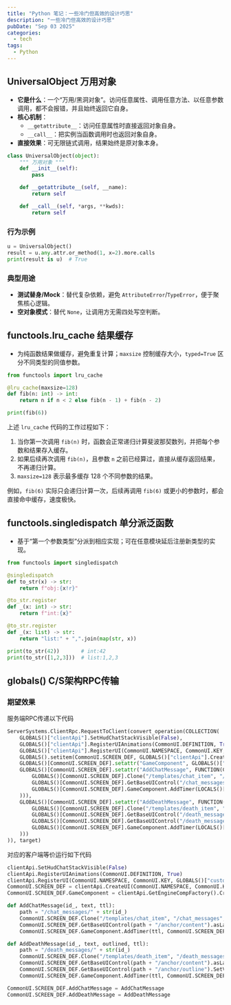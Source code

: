 ```yaml
---
title: "Python 笔记：一些冷门但高效的设计巧思"
description: "一些冷门但高效的设计巧思"
pubDate: "Sep 03 2025"
categories:
  - tech
tags:
  - Python
---
```


## UniversalObject 万用对象

- **它是什么**：一个“万用/黑洞对象”。访问任意属性、调用任意方法、以任意参数调用，都不会报错，并且始终返回它自身。
- **核心机制**：
  - `__getattribute__`：访问任意属性时直接返回对象自身。
  - `__call__`：把实例当函数调用时也返回对象自身。
- **直接效果**：可无限链式调用，结果始终是原对象本身。

```python
class UniversalObject(object):
    """ 万用对象 """
    def __init__(self):
        pass

    def __getattribute__(self, __name):
        return self

    def __call__(self, *args, **kwds):
        return self
```

### 行为示例
```python
u = UniversalObject()
result = u.any.attr.or_method(1, x=2).more.calls
print(result is u)  # True
```

### 典型用途
- **测试替身/Mock**：替代复杂依赖，避免 `AttributeError`/`TypeError`，便于聚焦核心逻辑。
- **空对象模式**：替代 `None`，让调用方无需四处写空判断。

## functools.lru_cache 结果缓存
- 为纯函数结果做缓存，避免重复计算；`maxsize` 控制缓存大小，`typed=True` 区分不同类型的同值参数。

```python
from functools import lru_cache

@lru_cache(maxsize=128)
def fib(n: int) -> int:
    return n if n < 2 else fib(n - 1) + fib(n - 2)

print(fib(6))
```
上述 `lru_cache` 代码的工作过程如下：

1. 当你第一次调用 `fib(n)` 时，函数会正常递归计算斐波那契数列，并把每个参数和结果存入缓存。  
2. 如果后续再次调用 `fib(n)`，且参数 `n` 之前已经算过，直接从缓存返回结果，不再递归计算。  
3. `maxsize=128` 表示最多缓存 128 个不同参数的结果。

例如，`fib(6)` 实际只会递归计算一次，后续再调用 `fib(6)` 或更小的参数时，都会直接命中缓存，速度极快。


## functools.singledispatch 单分派泛函数
- 基于“第一个参数类型”分派到相应实现；可在任意模块延后注册新类型的实现。

```python
from functools import singledispatch

@singledispatch
def to_str(x) -> str:
    return f"obj:{x!r}"

@to_str.register
def _(x: int) -> str:
    return f"int:{x}"

@to_str.register
def _(x: list) -> str:
    return "list:" + ",".join(map(str, x))

print(to_str(42))       # int:42
print(to_str([1,2,3]))  # list:1,2,3
```
## globals() C/S架构RPC传输

### 期望效果

服务端RPC传递以下代码
```python
ServerSystems.ClientRpc.RequestToClient(convert_operation(COLLECTION(
    GLOBALS()["clientApi"].SetHudChatStackVisible(False),
    GLOBALS()["clientApi"].RegisterUIAnimations(CommonUI.DEFINITION, True),
    GLOBALS()["clientApi"].RegisterUI(CommonUI.NAMESPACE, CommonUI.KEY, GLOBALS()["custom_ui_class_path"], CommonUI.SCREEN_DEF),
    GLOBALS().setitem(CommonUI.SCREEN_DEF, GLOBALS()["clientApi"].CreateUI(CommonUI.NAMESPACE, CommonUI.KEY, {"isHud": 1})),
    GLOBALS()[CommonUI.SCREEN_DEF].setattr("GameComponent", GLOBALS()["clientApi"].GetEngineCompFactory().CreateGame(LevelId)),
    GLOBALS()[CommonUI.SCREEN_DEF].setattr("AddChatMessage", FUNCTION(COLLECTION(
        GLOBALS()[CommonUI.SCREEN_DEF].Clone("/templates/chat_item", "/chat_messages", LOCALS()["args"][0]),
        GLOBALS()[CommonUI.SCREEN_DEF].GetBaseUIControl("/chat_messages/" + LOCALS()["args"][0] + "/anchor/content").asLabel().SetText(LOCALS()["args"][1]),
        GLOBALS()[CommonUI.SCREEN_DEF].GameComponent.AddTimer(LOCALS()["args"][2], GLOBALS()[CommonUI.SCREEN_DEF].RemoveComponent, "/chat_messages/" + LOCALS()["args"][0], "/chat_messages")
    ))),
    GLOBALS()[CommonUI.SCREEN_DEF].setattr("AddDeathMessage", FUNCTION(COLLECTION(
        GLOBALS()[CommonUI.SCREEN_DEF].Clone("/templates/death_item", "/death_messages", LOCALS()["args"][0]),
        GLOBALS()[CommonUI.SCREEN_DEF].GetBaseUIControl("/death_messages/" + LOCALS()["args"][0] + "/anchor/content").asLabel().SetText(LOCALS()["args"][1]),
        GLOBALS()[CommonUI.SCREEN_DEF].GetBaseUIControl("/death_messages/" + LOCALS()["args"][0] + "/anchor/outline").SetVisible(LOCALS()["args"][2]),
        GLOBALS()[CommonUI.SCREEN_DEF].GameComponent.AddTimer(LOCALS()["args"][3], GLOBALS()[CommonUI.SCREEN_DEF].RemoveComponent,"/death_messages/" + LOCALS()["args"][0], "/death_messages")
    )))
)), target)
```

对应的客户端等价运行如下代码

```python
clientApi.SetHudChatStackVisible(False)
clientApi.RegisterUIAnimations(CommonUI.DEFINITION, True)
clientApi.RegisterUI(CommonUI.NAMESPACE, CommonUI.KEY, GLOBALS()["custom_ui_class_path"], CommonUI.SCREEN_DEF)
CommonUI.SCREEN_DEF = clientApi.CreateUI(CommonUI.NAMESPACE, CommonUI.KEY, {"isHud": 1})
CommonUI.SCREEN_DEF.GameComponent = clientApi.GetEngineCompFactory().CreateGame(LevelId)

def AddChatMessage(id_, text, ttl):
    path = "/chat_messages/" + str(id_)
    CommonUI.SCREEN_DEF.Clone("/templates/chat_item", "/chat_messages", id_)
    CommonUI.SCREEN_DEF.GetBaseUIControl(path + "/anchor/content").asLabel().SetText(text)
    CommonUI.SCREEN_DEF.GameComponent.AddTimer(ttl, CommonUI.SCREEN_DEF.RemoveComponent, path, "/chat_messages")

def AddDeathMessage(id_, text, outlined, ttl):
    path = "/death_messages/" + str(id_)
    CommonUI.SCREEN_DEF.Clone("/templates/death_item", "/death_messages", id_)
    CommonUI.SCREEN_DEF.GetBaseUIControl(path + "/anchor/content").asLabel().SetText(text)
    CommonUI.SCREEN_DEF.GetBaseUIControl(path + "/anchor/outline").SetVisible(outlined)
    CommonUI.SCREEN_DEF.GameComponent.AddTimer(ttl, CommonUI.SCREEN_DEF.RemoveComponent, path, "/death_messages")

CommonUI.SCREEN_DEF.AddChatMessage = AddChatMessage
CommonUI.SCREEN_DEF.AddDeathMessage = AddDeathMessage
```